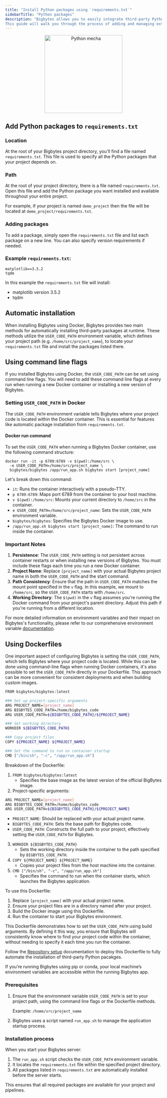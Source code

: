 ```yaml
---
title: "Install Python packages using `requirements.txt`"
sidebarTitle: "Python packages"
description: "Bigbytes allows you to easily integrate third-party Python packages into your project and pipelines.
This guide will walk you through the process of adding and managing external dependencies."
---
```

<p align='center'>
<img
  alt="Python mecha"
  src="https://github.com/digitranslab/assets/blob/main/development/python-package.png?raw=true"
  width="250"
></img>
</p>

## Add Python packages to `requirements.txt`

### Location

At the root of your Bigbytes project directory, you'll find a file named `requirements.txt`.
This file is used to specify all the Python packages that your project depends on.

### Path

At the root of your project directory, there is a file named `requirements.txt`. Open this file
and add the Python package you want installed and available throughout your entire project.

For example, if your project is named `demo_project` then the file will be located at
`demo_project/requirements.txt`.

### Adding packages

To add a package, simply open the `requirements.txt` file and list each package on a new line. You can also specify version requirements if needed.

### Example `requirements.txt`:

```
matplotlib==3.5.2
tqdm
```
In this example the `requirements.txt` file will install:

- matplotlib version 3.5.2
- tqdm

## Automatic installation

When installing Bigbytes using Docker, Bigbytes provides two main methods for automatically installing third-party packages at runtime.
These methods utilize the `USER_CODE_PATH` environment variable, which defines your project path (e.g. `/home/src/project_name`),
to locate your `requirements.txt` file and install the packages listed there.

<Accordion title="Using Command Line Flags">

## Using command line flags

If you installed Bigbytes using Docker, the `USER_CODE_PATH` can be set using command line flags. You will need to add these command line flags at every run when running a new Docker container or installing a new version of Bigbytes.

### Setting `USER_CODE_PATH` in Docker

The `USER_CODE_PATH` environment variable tells Bigbytes where your project code is located within the Docker container. This is essential for features like automatic package installation from `requirements.txt`.

#### Docker run command

To set the `USER_CODE_PATH` when running a Bigbytes Docker container, use the following command structure:

```Shell
docker run -it -p 6789:6789 -v $(pwd):/home/src \
  -e USER_CODE_PATH=/home/src/project_name \
  bigbytes/bigbytes /app/run_app.sh bigbytes start [project_name]
```
Let's break down this command:

- `it`: Runs the container interactively with a pseudo-TTY.
- `p 6789:6789`: Maps port 6789 from the container to your host machine.
- `v $(pwd):/home/src`: Mounts your current directory to `/home/src` in the container.
- `e USER_CODE_PATH=/home/src/project_name`: Sets the `USER_CODE_PATH` environment variable.
- `bigbytes/bigbytes`: Specifies the Bigbytes Docker image to use.
- `/app/run_app.sh bigbytes start [project_name]`: The command to run inside the container.

### Important Notes

1. **Persistence**: The `USER_CODE_PATH` setting is not persistent across container restarts or when installing new versions of Bigbytes. You must include these flags each time you run a new Docker container.
2. **Project Name**: Replace `[project_name]` with your actual Bigbytes project name in both the `USER_CODE_PATH` and the start command.
3. **Path Consistency**: Ensure that the path in `USER_CODE_PATH` matches the mount point specified in the `v` flag. In this example, we mount to `/home/src`, so the `USER_CODE_PATH` starts with `/home/src`.
4. **Working Directory**: The `$(pwd)` in the `v` flag assumes you're running the Docker command from your project's parent directory. Adjust this path if you're running from a different location.

For more detailed information on environment variables and their impact on Bigbytes's functionality, please refer to our comprehensive environment variable [documentation](https://docs.bigbytes.io/development/variables/environment-variables).
</Accordion>

<Accordion title="Using Dockerfile">

## Using Dockerfiles

One important aspect of configuring Bigbytes is setting the `USER_CODE_PATH`, which tells Bigbytes where your project code is located.
While this can be done using command-line flags when running Docker containers, it's also possible to set the `USER_CODE_PATH`
directly in your Dockerfile. This approach can be more convenient for consistent deployments and when building custom images.

```Bash
FROM bigbytes/bigbytes:latest

### Set up project-specific arguments
ARG PROJECT_NAME=[project_name]
ARG BIGBYTES_CODE_PATH=/home/bigbytes_code
ARG USER_CODE_PATH=${BIGBYTES_CODE_PATH}/${PROJECT_NAME}

### Set working directory
WORKDIR ${BIGBYTES_CODE_PATH}

### Copy project files
COPY ${PROJECT_NAME} ${PROJECT_NAME}

### Set the command to run on container startup
CMD ["/bin/sh", "-c", "/app/run_app.sh"]
```

Breakdown of the Dockerfile:

1. `FROM bigbytes/bigbytes:latest`
    - Specifies the base image as the latest version of the official BigBytes image.
2. Project-specific arguments:

```Bash
ARG PROJECT_NAME=[project_name]
ARG BIGBYTES_CODE_PATH=/home/bigbytes_code
ARG USER_CODE_PATH=${BIGBYTES_CODE_PATH}/${PROJECT_NAME}
```
- `PROJECT_NAME`: Should be replaced with your actual project name.
- `BIGBYTES_CODE_PATH`: Sets the base path for Bigbytes code.
- `USER_CODE_PATH`: Constructs the full path to your project, effectively setting the `USER_CODE_PATH` for Bigbytes.
3. `WORKDIR ${BIGBYTES_CODE_PATH}`
    - Sets the working directory inside the container to the path specified by `BIGBYTES_CODE_PATH`.
4. `COPY ${PROJECT_NAME} ${PROJECT_NAME}`
    - Copies your project files from the host machine into the container.
5. `CMD ["/bin/sh", "-c", "/app/run_app.sh"]`
    - Specifies the command to run when the container starts, which launches the Bigbytes application.

To use this Dockerfile:

1. Replace `[project_name]` with your actual project name.
2. Ensure your project files are in a directory named after your project.
3. Build the Docker image using this Dockerfile.
4. Run the container to start your Bigbytes environment.

This Dockerfile demonstrates how to set the `USER_CODE_PATH` using build arguments. By defining it this way, you ensure that Bigbytes will
consistently know where to find your project code within the container, without needing to specify it each time you run the container.

Follow the [Repository setup](https://docs.bigbytes.io/production/ci-cd/local-cloud/repository-setup) documentation to deploy this
Dockerfile to fully automate the installation of third-party Python pacakges.

</Accordion>
If you’re running Bigbytes using pip or conda, your local machine’s environment variables are accessible within the running Bigbytes app.

### Prerequisites

1. Ensure that the environment variable `USER_CODE_PATH` is set to your project path, using
the command line flags or the Dockerfile methods.

      Example: `/home/src/project_name`

2. Bigbytes uses a script named `run_app.sh` to manage the application startup process.

### Installation process

When you start your Bigbytes server:

1. The `run_app.sh` script checks the `USER_CODE_PATH` environment variable.
2. It locates the `requirements.txt` file within the specified project directory.
3. All packages listed in `requirements.txt` are automatically installed before the server starts.

This ensures that all required packages are available for your project and pipelines.
